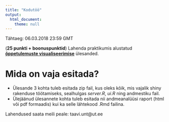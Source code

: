 ```yaml
---
title: "Kodutöö"
output: 
  html_document:
    theme: null
---
```


Tähtaeg: 06.03.2018 23:59 GMT


(**25 punkti + boonuspunktid**) Lahenda praktikumis alustatud [**õppetulemuste visualiseerimise**](../praktikum3_oppeained) ülesanded.

# Mida on vaja esitada?

* Ülesande 3 kohta tuleb esitada zip fail, kus oleks kõik, mis vajalik shiny rakenduse töötamiseks, sealhulgas *server.R*, *ui.R* ning andmestiku fail.
* Ülejäänud ülesannete kohta tuleb esitada nii andmeanalüüsi raport (html või pdf formaadis) kui ka selle lähtekood .Rmd failina.

Lahendused saata meili peale: taavi.unt@ut.ee
